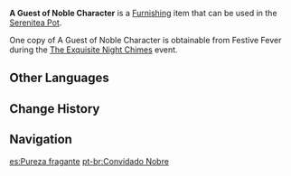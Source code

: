 {{Furnishing Infobox
|id             = 363319
|image          = Item A Guest of Noble Character.png
|category       = Ornaments
|subcategory    = Potted Plant
|quality        = 4
|adeptal_energy = 90
|load           = 254
|reduced_load   = 191
|description    = An elegantly shaped vase crafted using the unique techniques of skilled craftsmen. Its surface is as smooth as a mirror, delicate as jade, and resistant to wear and tear. It is said that it took as long as six months to make the vase. Vibrant and fragrant plum blossoms are planted inside this vase. Both the plum blossoms and the vase are highly valuable, but more important is the symbolic meaning of this gift: wealth and moral character — both indispensable in equal measure.
|mention        = <!--Character 1;Character2 -->
|blueprint      = 
|source1        = [[The Exquisite Night Chimes#Festive Fever|Festive Fever]] during [[The Exquisite Night Chimes]]
|event          = The Exquisite Night Chimes
}}
'''A Guest of Noble Character''' is a [[Furnishing]] item that can be used in the [[Serenitea Pot]].

One copy of A Guest of Noble Character is obtainable from Festive Fever during the [[The Exquisite Night Chimes]] event.

==Other Languages==
{{Other Languages
|default_hidden = 1
|en      = A Guest of Noble Character
|zhs     = 「清客扬芳」
|zhs_rm  = "Qīngkè Yángfāng"
|zht     = 「清客揚芳」
|zht_rm  = "Qīngkè Yángfāng"
|ja      = 「名残の清客」
|ja_rm   = "Nagori no Seikyaku"{{Assumed}}
|ko      = 「고귀한 손님」
|es      = Pureza fragante
|fr      = «&nbsp;Invité de caractère noble&nbsp;»
|ru      = Благородный гость
|th      = "ดอกไม้งามของผู้สูงศักดิ์"
|th_rm   = "Dokmai Ngam khong Phu Sungsak"
|vi      = Tao Nhã Phiêu Hương
|de      = „Ein edler Gast“
|id      = "Seorang Tamu Berkarakter Mulia"
|pt      = Convidado Nobre
|tr      = Asil Karakterli Bir Konuk
|it      = Un ospite dall'elevata moralità
}}

==Change History==
{{Change History|3.4}}

==Navigation==
{{Furnishing Navbox|Interior}}

[[es:Pureza fragante]]
[[pt-br:Convidado Nobre]]